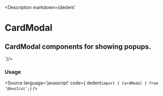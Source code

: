 
<Version />

<Description markdown={dedent`
# CardModal
## CardModal components for showing popups.
`}/>

<Meta of={Stories} />
<Story of={Stories.Main} />
<Source of={Stories.Main} />
<Controls />

### Usage
<Source
  language='javascript'
  code={ dedent`import { CardModal } from '@kws3/ui';`}
/>